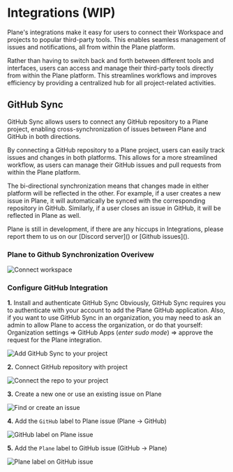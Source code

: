 


# Integrations (WIP)

Plane's integrations make it easy for users to connect their Workspace and
projects to popular third-party tools. This enables seamless management of
issues and notifications, all from within the Plane platform.

Rather than
having to switch back and forth between different tools and interfaces, users
can access and manage their third-party tools directly from within the Plane
platform. This streamlines workflows and improves efficiency by providing a
centralized hub for all project-related activities.

## GitHub Sync

GitHub Sync allows users to connect any GitHub repository to a Plane project,
enabling cross-synchronization of issues between Plane and GitHub in both
directions.

By connecting a GitHub repository to a Plane project, users can easily track
issues and changes in both platforms. This allows for a more streamlined
workflow, as users can manage their GitHub issues and pull requests from
within the Plane platform.

The bi-directional synchronization means that changes made in either platform
will be reflected in the other. For example, if a user creates a new issue in
Plane, it will automatically be synced with the corresponding repository in
GitHub. Similarly, if a user closes an issue in GitHub, it will be reflected
in Plane as well.

<Note>
  Plane is still in development, if there are any hiccups in
  Integrations, please report them to us on our [Discord server]() or [Github issues]().
</Note>

### Plane to Github Synchronization Overivew

![Connect workspace](https://ik.imagekit.io/rdws4iz4v/Plane_Arch__1_.png?ik-sdk-version=javascript-1.4.3&updatedAt=1677529077471)

### Configure GitHub Integration

**1.** Install and authenticate GitHub Sync
<Note>
  Obviously, GitHub Sync requires you to authenticate with your account
  to add the Plane GitHub application.
  Also, if you want to use GitHub Sync in an organization, you may need to
  ask an admin to allow Plane to access the organization, or do that yourself:
  Organization settings => GitHub Apps (*enter sudo mode*) => approve the request for the Plane integration.
</Note>

![Add GitHub Sync to your project](https://ik.imagekit.io/rdws4iz4v/ezgif-2-c71e43f5de.gif?ik-sdk-version=javascript-1.4.3&updatedAt=1677526036094)

**2.** Connect GitHub repository with project

![Connect the repo to your project](https://ik.imagekit.io/rdws4iz4v/ezgif-2-cea843f5f8.gif?ik-sdk-version=javascript-1.4.3&updatedAt=1677526558466)

**3.** Create a new one or use an existing issue on Plane

![Find or create an issue](https://ik.imagekit.io/rdws4iz4v/ezgif-5-71aa60e87f.gif?ik-sdk-version=javascript-1.4.3&updatedAt=1677527704371)

**4.** Add the `GitHub` label to Plane issue (Plane -> GitHub)

![GitHub label on Plane issue](https://ik.imagekit.io/rdws4iz4v/ezgif-5-58a5ac3b67.gif?ik-sdk-version=javascript-1.4.3&updatedAt=1677527944556)

**5.** Add the `Plane` label to GitHub issue (GitHub -> Plane)

![Plane label on GitHub issue](https://ik.imagekit.io/rdws4iz4v/ezgif-5-ccce270df6.gif?ik-sdk-version=javascript-1.4.3&updatedAt=1677528064644)
